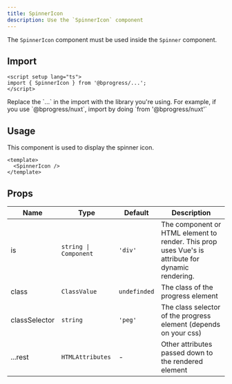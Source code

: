 ```yaml
---
title: SpinnerIcon
description: Use the `SpinnerIcon` component
---
```


The `SpinnerIcon` component must be used inside the `Spinner` component.

## Import

```vue
<script setup lang="ts">
import { SpinnerIcon } from '@bprogress/...';
</script>
```

<Callout title="Note">
  Replace the `...` in the import with the library you're using. For example, if you use `@bprogress/nuxt`, import by doing `from '@bprogress/nuxt'`
</Callout>

## Usage

This component is used to display the spinner icon.

```vue
<template>
  <SpinnerIcon />
</template>
```

## Props

| Name | Type | Default | Description |
| --- | --- | --- | --- |
| is | `string \| Component` | `'div'` | The component or HTML element to render. This prop uses Vue's is attribute for dynamic rendering. |
| class | `ClassValue` | `undefinded` | The class of the progress element |
| classSelector | `string` | `'peg'` | The class selector of the progress element (depends on your css) |
| ...rest | `HTMLAttributes` | - | Other attributes passed down to the rendered element |
